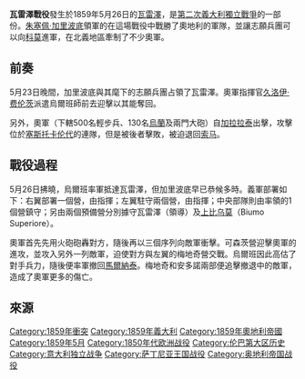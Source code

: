 {{Infobox Military Conflict
|conflict=瓦雷澤戰役
|partof=[[第二次義大利獨立戰爭|第二次義大利獨立戰爭]]
|image=[[Image:Quinto_Cenni_-_la_battaglia_di_Varese_Maggio_1859_-_litografia_-_1889.jpg|300px]]
|caption=瓦雷澤戰役
|date=1859年5月26日
|place=[[倫巴底|倫巴底]]的[[瓦雷澤|瓦雷澤]]
|result=阿爾卑斯志願兵團勝利<ref name=RUS/>
|combatant1=[[File:Flag_of_Italy_(1861-1946).svg|25px]] {{link-en|阿爾卑斯志願兵團|Hunters of the Alps}}<ref name=RUS>{{cite book|title=Journal of the Royal United Services Institute for Defence Studies, Volume 5 |last=Royal United Services Institution |date=1862 |place=London}}</ref><ref name=CLA>{{cite book|title=The Italian Risorgimento |first=Martin |last=Clark |date=2009 |place=London}}</ref>
|combatant2=[[File:Flag_of_the_Habsburg_Monarchy.svg|25px]] [[奧地利帝國|奧地利帝國]]<ref name=RUS/>
|commander1=[[朱塞佩·加里波底|朱塞佩·加里波底]]
|commander2={{link-en|卡爾·馮·烏爾班|Karl von Urban}}
|strength1=4,000人<ref name=RUS/>
|strength2=3,000人<ref name=REU>{{cite book|title=Geschichte Italiens: Vol.2-3 |first=Hermann |last=Reuchlin |date=1860 |place=Leipzig}}</ref><br>4門火炮<ref name=HKB>{{cite book|title=Der italienische Feldzug des Jahres 1859: Mit 6 Plänen u. 7 Beilagen |url=https://archive.org/details/bub_gb_2Go5AAAAcAAJ |first=Helmuth Karl Bernhard  |last=von Moltke |date=1863 |place=Berlin}}</ref>
|casualties1=18人戰死<ref name=REU/><BR>66人負傷<ref name=REU/>
|casualties2=22人戰死<ref name=HKB/><ref name=KUK>{{cite book|title=Der Krieg in Italien, 1859: Nach den Feld-Acten und anderen authentischen Quellen, Volume 1 |url=https://archive.org/details/der-krieg-in-italien-1859-vol.-1 |last=Austria. K.K. Generalstabs-Bureau für Kriegsgeschichte, Austria. Kriegsarchiv. Abtheilung für Kriegsgeschichte |date=1872 |place=Vienna}}</ref><BR>75人負傷<ref name=HKB/><ref name=KUK/><BR>''包括4名軍官''
}}
{{Campaignbox Austro Sardinian War}}

'''瓦雷澤戰役'''發生於1859年5月26日的[[瓦雷澤|瓦雷澤]]，是[[第二次義大利獨立戰爭|第二次義大利獨立戰爭]]的一部份。[[朱塞佩·加里波底|朱塞佩·加里波底]]領軍的{{Link-en|阿爾卑斯志願兵團|Hunters of the Alps}}在這場戰役中戰勝了奧地利的軍隊，並讓志願兵團可以向[[科莫|科莫]]進軍，在北義地區牽制了不少奧軍。

==前奏==
5月23日晚間，加里波底與其麾下的志願兵團占領了瓦雷澤。奧軍指揮官[[久洛伊·费伦茨|久洛伊·费伦茨]]派遣烏爾班師前去迎擊以其能奪回。

另外，奧軍（下轄500名輕步兵、130名[[烏蘭_(騎兵)|烏蘭]]及兩門大砲）自[[加拉拉泰|加拉拉泰]]出擊，攻擊位於[[塞斯托卡伦代|塞斯托卡伦代]]的{{link-it|卡洛·德·克里斯托福里斯|Carlo De Cristoforis|克里斯托福里斯}}連隊，但是被後者擊敗，被迫退回[[索马伦巴多|索马]]。

==戰役過程==
5月26日拂曉，烏爾班率軍抵達瓦雷澤，但加里波底早已恭候多時。義軍部署如下：右翼部署一個營，由{{Link-en|恩里科·科森兹|Enrico Cosenz}}指揮；左翼駐守兩個營，由{{Link-it|贾科莫·梅迪奇|Giacomo Medici}}指揮；中央部隊則由{{link-it|尼古拉·阿尔多伊诺|Nicola Ardoino}}率領的1個營鎮守；另由兩個預備營分別據守瓦雷澤（{{Link-en|尼諾·比克西奥|Nino Bixio}}領導）及[[上比乌莫|上比乌莫]]（Biumo Superiore）。

奧軍首先先用火砲砲轟對方，隨後再以三個序列向敵軍衝擊。可森茨營迎擊奧軍的進攻，並攻入另外一列敵軍，迫使對方與左翼的梅地奇營交戰。烏爾班因此高估了對手兵力，隨後便率軍撤回[[马尔纳泰_(瓦雷泽省北)|馬爾納泰]]。梅地奇和安多諾兩部便追擊撤退中的敵軍，造成了奧軍更多的傷亡。

==來源==
{{reflist}}

[[Category:1859年衝突|Category:1859年衝突]]
[[Category:1859年義大利|Category:1859年義大利]]
[[Category:1859年奧地利帝國|Category:1859年奧地利帝國]]
[[Category:1859年5月|Category:1859年5月]]
[[Category:1850年代欧洲战役|Category:1850年代欧洲战役]]
[[Category:伦巴第大区历史|Category:伦巴第大区历史]]
[[Category:意大利独立战争|Category:意大利独立战争]]
[[Category:萨丁尼亚王国战役|Category:萨丁尼亚王国战役]]
[[Category:奥地利帝国战役|Category:奥地利帝国战役]]

{{coord|45|48|31|N|8|50|53|E|type:event_region:IT|display=title}}